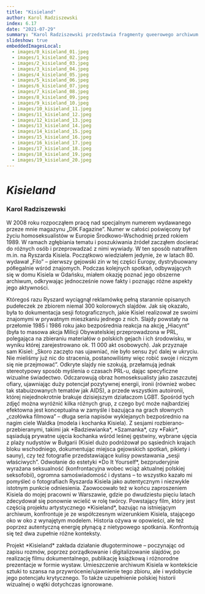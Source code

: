 ```yaml
---
title: "Kisieland"
author: Karol Radziszewski
index: 6.17
date: "2021-07-29"
summary: "Karol Radziszewski przedstawia fragmenty queerowego archiwum slajdów Ryszarda Kisiela oraz swoje działania związane z tym archiwum."
slideshow: true
embeddedImagesLocal:
  - images/0_kisieland_01.jpeg
  - images/1_kisieland_02.jpeg
  - images/2_kisieland_03.jpeg
  - images/3_kisieland_04.jpeg
  - images/4_kisieland_05.jpeg
  - images/5_kisieland_06.jpeg
  - images/6_kisieland_07.jpeg
  - images/7_kisieland_08.jpeg
  - images/8_kisieland_09.jpeg
  - images/9_kisieland_10.jpeg
  - images/10_kisieland_11.jpeg
  - images/11_kisieland_12.jpeg
  - images/12_kisieland_13.jpeg
  - images/13_kisieland_14.jpeg
  - images/14_kisieland_15.jpeg
  - images/15_kisieland_16.jpeg
  - images/16_kisieland_17.jpeg
  - images/17_kisieland_18.jpeg
  - images/18_kisieland_19.jpeg
  - images/19_kisieland_20.jpeg
---
```


<TitleSlide>

# *Kisieland*

### Karol Radziszewski

</TitleSlide>

<TextSlide>

W 2008 roku rozpocząłem pracę nad specjalnym numerem wydawanego przeze mnie magazynu „DIK Fagazine”. Numer w całości poświęcony był życiu homoseksualistów w Europie Środkowo-Wschodniej przed rokiem 1989. W ramach zgłębiania tematu i poszukiwania źródeł zacząłem docierać do różnych osób i przeprowadzać z nimi wywiady. W ten sposób natrafiłem m.in. na Ryszarda Kisiela. Początkowo wiedziałem jedynie, że w latach 80. wydawał „Filo” – pierwszy gejowski zin w tej części Europy, dystrybuowany półlegalnie wśród znajomych. Podczas kolejnych spotkań, odbywających się w domu Kisiela w Gdańsku, miałem okazję poznać jego obszerne archiwum, odkrywając jednocześnie nowe fakty i poznając różne aspekty jego aktywności.

</TextSlide>

<FullscreenImageSlide image={props.localImages[0]} />

<TextSlide>
Któregoś razu Ryszard wyciągnął reklamówkę pełną starannie opisanych pudełeczek ze zbiorem niemal 300 kolorowych slajdów. Jak się okazało, była to dokumentacja sesji fotograficznych, jakie Kisiel realizował ze swoimi znajomymi w prywatnym mieszkaniu jednego z nich. Slajdy powstały na przełomie 1985 i 1986 roku jako bezpośrednia reakcja na akcję „Hiacynt” (była to masowa akcja Milicji Obywatelskiej przeprowadzona w PRL, polegająca na zbieraniu materiałów o polskich gejach i ich środowisku, w wyniku której zarejestrowano ok. 11 000 akt osobowych). Jak przyznaje sam Kisiel: „Skoro zaczęto nas ujawniać, nie było sensu żyć dalej w ukryciu. Nie mieliśmy już nic do stracenia, postanowiliśmy więc robić swoje i niczym się nie przejmować”.
</TextSlide>

<FullscreenImageSlide image={props.localImages[4]} />

<FullscreenImageSlide image={props.localImages[5]} />

<TextSlide>
Odkryte slajdy nie szokują, przełamują jednak stereotypowy sposób myślenia o czasach PRL-u, dając specyficzne wizualne świadectwo. Odczarowują obraz homoseksualisty jako zaszczutej ofiary, ujawniając duży potencjał pozytywnej energii, ironii (również wobec tak stabuizowanych tematów jak AIDS), a przede wszystkim autoironii, której niejednokrotnie brakuje dzisiejszym działaczom LGBT.
</TextSlide>

<VerticalSlides>
  <CenterImageSlide
  image={props.localImages[6]}
  caption="Slajdy z archiwum Ryszarda Kisiela."
  />
  <CenterImageSlide
  image={props.localImages[7]}
  caption="Slajdy z archiwum Ryszarda Kisiela."
  />
   <CenterImageSlide
  image={props.localImages[8]}
  caption="Slajdy z archiwum Ryszarda Kisiela."
  /> 
    <CenterImageSlide
  image={props.localImages[9]}
  caption="Slajdy z archiwum Ryszarda Kisiela."
  />
    <CenterImageSlide
  image={props.localImages[10]}
  caption="Slajdy z archiwum Ryszarda Kisiela."
  />
</VerticalSlides>

<TextSlide>
Spośród tych zdjęć można wyróżnić kilka różnych grup, z czego być może najbardziej efektowna jest konceptualna w zamyśle i bazująca na grach słownych „czołówka filmowa” – długa seria napisów wyklejanych bezpośrednio na nagim ciele Waldka (modela i kochanka Kisiela). Z sesjami rozbierano-przebieranymi, takimi jak *Badziewianka*, *Szamanka*, czy *Fakir*, sąsiadują prywatne ujęcia kochanka wśród leśnej gęstwiny, wybrane ujęcia z plaży nudystów w Bułgarii (Kisiel dużo podróżował po sąsiednich krajach bloku wschodniego, dokumentując miejsca gejowskich spotkań, pikiety i sauny), czy też fotografie przedstawiające kulisy powstawania „sesji właściwych”.
</TextSlide>

<VerticalSlides>
  <CenterImageSlide
  image={props.localImages[1]}
  caption="Slajdy z archiwum Ryszarda Kisiela."
  />
  <CenterImageSlide
  image={props.localImages[2]}
  caption="Slajdy z archiwum Ryszarda Kisiela."
  />
   <CenterImageSlide
  image={props.localImages[3]}
  caption="Slajdy z archiwum Ryszarda Kisiela."
  />
</VerticalSlides>

<TextSlide>
Odwołanie do estetyki *Do It Yourself*, bezpruderyjnie wyrażana seksualność (konfrontacyjna wobec wciąż aktualnej polskiej seksofobii), ogromna samoświadomość i dystans – to wszystko kazało mi pomyśleć o fotografiach Ryszarda Kisiela jako autentycznym i niezwykle istotnym punkcie odniesienia. Zaowocowało też w końcu zaproszeniem Kisiela do mojej pracowni w Warszawie, gdzie po dwudziestu pięciu latach zdecydował się ponownie wcielić w rolę twórcy. Powstający film, który jest częścią projektu artystycznego *Kisieland*, bazując na istniejącym archiwum, konfrontuje je ze współczesnym wizerunkiem Kisiela, stającego oko w oko z wynajętym modelem. Historia ożywa w opowieści, ale też poprzez autentyczną energię płynącą z nietypowego spotkania. Konfrontują się też dwa zupełnie różne konteksty.
</TextSlide>

<TwoImageSlide
  image1={props.localImages[12]}
  image2={props.localImages[13]}
  caption="Karol Radziszewski, zdjęcia z planu filmu *Kisieland*."
/>

<TwoImageSlide
  image1={props.localImages[11]}
  image2={props.localImages[18]}
  caption="Karol Radziszewski, zdjęcia z planu filmu *Kisieland*."
/>

<TextSlide>
Projekt *Kisieland* zakłada działanie długoterminowe – poczynając od zapisu rozmów, poprzez porządkowanie i digitalizowanie slajdów, po realizację filmu dokumentalnego, publikację książkową i różnorodne prezentacje w formie wystaw. Umieszczenie archiwum Kisiela w kontekście sztuki to szansa na przywrócenie/ujawnienie tego zbioru, ale i wydobycie jego potencjału krytycznego. To także uzupełnienie polskiej historii wizualnej o wątki dotychczas ignorowane.
</TextSlide>

<VerticalSlides>
  <CenterImageSlide
  image={props.localImages[14]}
  caption="Karol Radziszewski, zdjęcia z planu filmu *Kisieland*."
  />
  <CenterImageSlide
  image={props.localImages[15]}
  caption="Karol Radziszewski, zdjęcia z planu filmu *Kisieland*."
  />
   <CenterImageSlide
  image={props.localImages[17]}
  caption="Karol Radziszewski, zdjęcia z planu filmu *Kisieland*."
  /> 
    <CenterImageSlide
  image={props.localImages[16]}
  caption="Karol Radziszewski, zdjęcia z planu filmu *Kisieland*."
  />
    <CenterImageSlide
  image={props.localImages[19]}
  caption="Karol Radziszewski, zdjęcia z planu filmu *Kisieland*."
  />
</VerticalSlides>